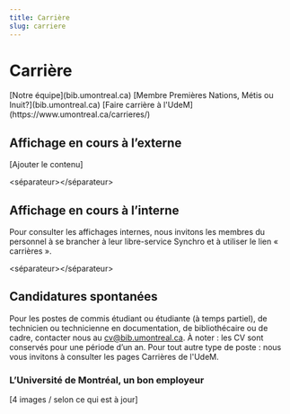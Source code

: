 ```yaml
---
title: Carrière
slug: carriere
---
```


# Carrière

<Section carte icône simple>
  [Notre équipe](bib.umontreal.ca) [Membre Premières Nations, Métis ou Inuit?](bib.umontreal.ca) [Faire carrière à l'UdeM](https://www.umontreal.ca/carrieres/)
</Section>

## Affichage en cours à l’externe

[Ajouter le contenu]

<séparateur></séparateur>

## Affichage en cours à l’interne

Pour consulter les affichages internes, nous invitons les membres du personnel à se brancher à leur libre-service Synchro et à utiliser le lien « carrières ».

<séparateur></séparateur>

## Candidatures spontanées

Pour les postes de commis étudiant ou étudiante (à temps partiel), de technicien ou technicienne en documentation, de bibliothécaire ou de cadre, contacter nous au cv@bib.umontreal.ca. À noter : les CV sont conservés pour une période d’un an. Pour tout autre type de poste : nous vous invitons à consulter les pages Carrières de l'UdeM.

### L’Université de Montréal, un bon employeur

[4 images / selon ce qui est à jour]
